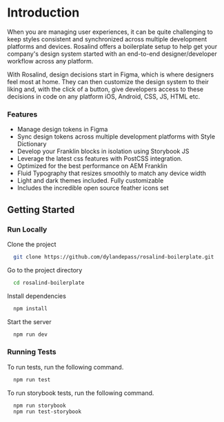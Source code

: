 
<Meta title="Introduction"/>

# Introduction

When you are managing user experiences, it can be quite challenging to keep styles consistent and synchronized across multiple development platforms and devices. Rosalind offers a boilerplate setup to help get your company's design system started with an end-to-end designer/developer workflow across any platform.

With Rosalind, design decisions start in Figma, which is where designers feel most at home. They can then customize the design system to their liking and, with the click of a button, give developers access to these decisions in code on any platform iOS, Android, CSS, JS, HTML etc.

### Features

- Manage design tokens in Figma
- Sync design tokens across multiple development platforms with Style Dictionary
- Develop your Franklin blocks in isolation using Storybook JS
- Leverage the latest css features with PostCSS integration.
- Optimized for the best performance on AEM Franklin
- Fluid Typography that resizes smoothly to match any device width
- Light and dark themes included. Fully customizable
- Includes the incredible open source feather icons set

## Getting Started

### Run Locally

Clone the project

```bash
  git clone https://github.com/dylandepass/rosalind-boilerplate.git
```

Go to the project directory

```bash
  cd rosalind-boilerplate
```

Install dependencies

```bash
  npm install
```

Start the server

```bash
  npm run dev
```

### Running Tests

To run tests, run the following command.

```bash
  npm run test
```

To run storybook tests, run the following command.

```bash
  npm run storybook
  npm run test-storybook
```